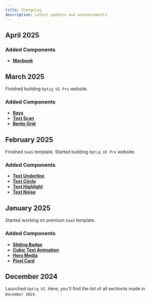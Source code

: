 ```yaml
---
title: Changelog
description: Latest updates and announcements.
---
```


## April 2025

### Added Components 

- [**Macbook**](/docs/components/macbook)

## March 2025

Finished building `Optiq UI Pro` website.

### Added Components

- [**Rays**](/docs/components/rays)
- [**Text Scan**](/docs/components/text_scan)
- [**Bento Grid**](/docs/components/bento_grid)

## February 2025

Finished `SaaS` template. Started building `Optiq UI Pro` website.

### Added Components

- [**Text Underline**](/docs/components/text_underline)
- [**Text Circle**](/docs/components/text_circle)
- [**Text Highlight**](/docs/components/text_highlight)
- [**Text Noise**](/docs/components/text_noise)

## January 2025

Started working on premium `SaaS` template.

### Added Components

- [**Sliding Badge**](/docs/components/sliding_badge)
- [**Cubic Text Animation**](/docs/components/text_cubic)
- [**Hero Media**](/docs/components/hero_media)
- [**Pixel Card**](/docs/components/pixel_card)

## December 2024

Launched `Optiq UI`. Here, you'll find the list of all sectionts made in `December 2024`.
